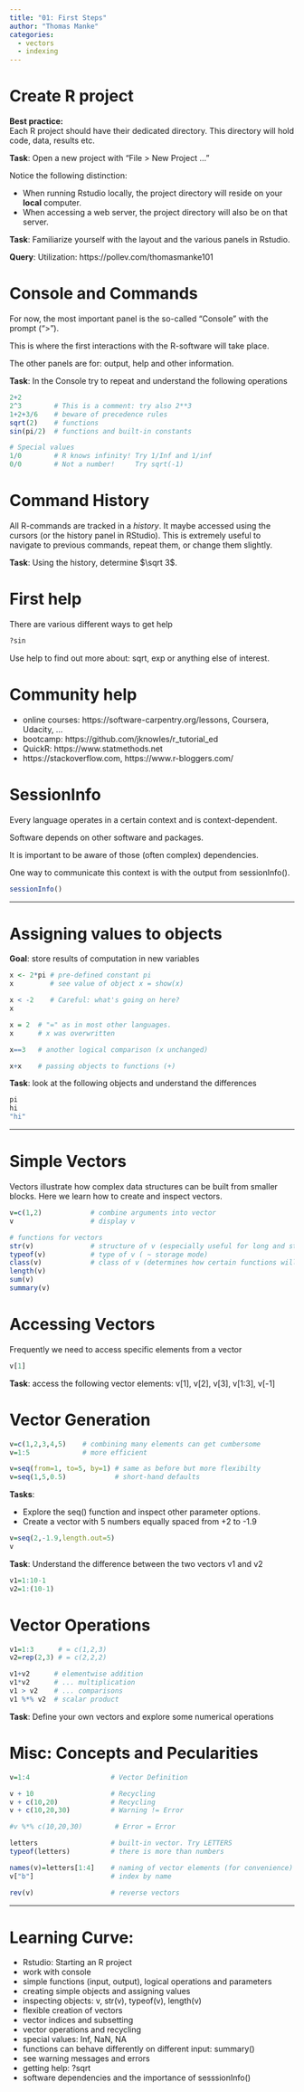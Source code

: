 ```yaml
---
title: "01: First Steps"
author: "Thomas Manke"
categories:
  - vectors
  - indexing
---
```


# Create R project
**Best practice:**   
Each R project should have their dedicated directory. This directory will hold code, data, results etc.

**Task**: Open a new project with "File > New Project ..."

Notice the following distinction:

- When running Rstudio locally, the project directory will reside on your **local** computer.
- When accessing a web server, the project directory will also be on that server.

**Task**: Familiarize yourself with the layout and the various panels in Rstudio. 

**Query**: Utilization: https://pollev.com/thomasmanke101

# Console and Commands

For now, the most important panel is the so-called "Console" with the prompt (">"). 

This is where the first interactions with the R-software will take place. 

The other panels are for: output, help and other information.

**Task**: In the Console try to repeat and understand the following operations
```r
2+2
2^3        # This is a comment: try also 2**3
1+2+3/6    # beware of precedence rules
sqrt(2)    # functions
sin(pi/2)  # functions and built-in constants

# Special values
1/0        # R knows infinity! Try 1/Inf and 1/inf
0/0        # Not a number!     Try sqrt(-1)
```

# Command History
All R-commands are tracked in a *history*. It maybe accessed using the cursors (or the history panel in RStudio). This is extremely useful to navigate to previous commands, repeat them, or change them slightly.

**Task**: Using the history, determine $\sqrt 3$.

# First help
There are various different ways to get help
```r
?sin
```

Use help to find out more about: sqrt, exp or anything else of interest.

# Community help
* online courses: https://software-carpentry.org/lessons, Coursera, Udacity, ...
* bootcamp: https://github.com/jknowles/r_tutorial_ed
* QuickR: https://www.statmethods.net 
* https://stackoverflow.com, https://www.r-bloggers.com/


# SessionInfo
Every language operates in a certain context and is context-dependent.

Software depends on other software and packages.

It is important to be aware of those (often complex) dependencies.

One way to communicate this context is with the output from sessionInfo().

```r
sessionInfo()
```

****

# Assigning values to objects

**Goal**: store results of computation in new variables
```r
x <- 2*pi # pre-defined constant pi
x         # see value of object x = show(x) 

x < -2    # Careful: what's going on here?
x

x = 2  # "=" as in most other languages.  
x      # x was overwritten

x==3   # another logical comparison (x unchanged)

x+x    # passing objects to functions (+)
```


**Task**: look at the following objects and understand the differences
```r
pi 
hi
"hi"
```

****

# Simple Vectors
Vectors illustrate how complex data structures can be built from smaller blocks. 
Here we learn how to create and inspect vectors.
```r
v=c(1,2)            # combine arguments into vector
v                   # display v

# functions for vectors
str(v)              # structure of v (especially useful for long and structured objects)
typeof(v)           # type of v ( ~ storage mode)
class(v)            # class of v (determines how certain functions will work with v)
length(v)
sum(v)
summary(v)
```
# Accessing Vectors
Frequently we need to access specific elements from a vector
```r
v[1]
```

**Task**:  access the following vector elements: v[1], v[2], v[3], v[1:3], v[-1]

# Vector Generation
```r
v=c(1,2,3,4,5)    # combining many elements can get cumbersome
v=1:5             # more efficient

v=seq(from=1, to=5, by=1) # same as before but more flexibilty
v=seq(1,5,0.5)            # short-hand defaults
```

**Tasks**: 

- Explore the seq() function and inspect other parameter options. 
- Create a vector with 5 numbers equally spaced from +2 to -1.9

```r
v=seq(2,-1.9,length.out=5)
v
```

**Task**: Understand the difference between the two vectors v1 and v2
```r
v1=1:10-1
v2=1:(10-1)
```


# Vector Operations
```r
v1=1:3      # = c(1,2,3)
v2=rep(2,3) # = c(2,2,2)

v1+v2      # elementwise addition
v1*v2      # ... multiplication
v1 > v2    # ... comparisons
v1 %*% v2  # scalar product
```

**Task**: Define your own vectors and explore some numerical operations

# Misc: Concepts and Pecularities
```r
v=1:4                    # Vector Definition

v + 10                   # Recycling
v + c(10,20)             # Recycling
v + c(10,20,30)          # Warning != Error

#v %*% c(10,20,30)        # Error = Error

letters                  # built-in vector. Try LETTERS 
typeof(letters)          # there is more than numbers

names(v)=letters[1:4]    # naming of vector elements (for convenience)
v["b"]                   # index by name

rev(v)                   # reverse vectors
```

****

# Learning Curve:
* Rstudio: Starting an R project
* work with console 
* simple functions (input, output), logical operations and parameters
* creating simple objects and assigning values
* inspecting objects: v, str(v), typeof(v), length(v)
* flexible creation of vectors
* vector indices and subsetting
* vector operations and recycling
* special values: Inf, NaN, NA
* functions can behave differently on different input: summary()
* see warning messages and errors
* getting help: ?sqrt
* software dependencies and the importance of sesssionInfo()

